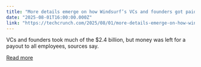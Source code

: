 ```yaml
---
title: "More details emerge on how Windsurf’s VCs and founders got paid from the Google deal"
date: "2025-08-01T16:00:00.000Z"
link: "https://techcrunch.com/2025/08/01/more-details-emerge-on-how-windsurfs-vcs-and-founders-got-paid-from-the-google-deal/"
---
```


VCs and founders took much of the $2.4 billion, but money was left for a payout to all employees, sources say.

[Read more](https://techcrunch.com/2025/08/01/more-details-emerge-on-how-windsurfs-vcs-and-founders-got-paid-from-the-google-deal/)
